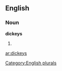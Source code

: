 ==English==

===Noun===
'''dickeys'''

# {{plural of|[[dickey]]}}

[[Category:English plurals]]

[[ar:dickeys]]